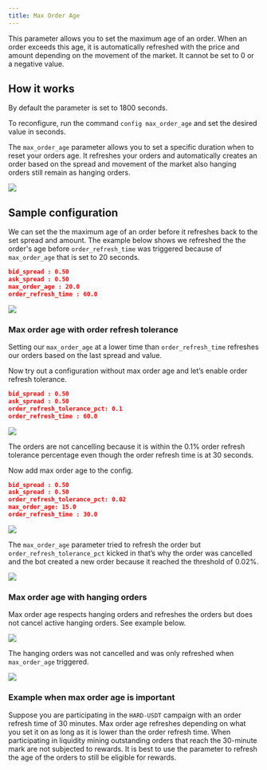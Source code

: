 ```yaml
---
title: Max Order Age
---
```


This parameter allows you to set the maximum age of an order. When an order exceeds this age, it is automatically refreshed with the price and amount depending on the movement of the market. It cannot be set to 0 or a negative value.

## How it works

By default the parameter is set to 1800 seconds.

To reconfigure, run the command `config max_order_age` and set the desired value in seconds.

The `max_order_age` parameter allows you to set a specific duration when to reset your orders age. It refreshes your orders and automatically creates an order based on the spread and movement of the market also hanging orders still remain as hanging orders.

![](img/config.gif)

## Sample configuration

We can set the the maximum age of an order before it refreshes back to the set spread and amount. The example below shows we refreshed the the order's age before `order_refresh_time` was triggered because of `max_order_age` that is set to 20 seconds.

```json
bid_spread : 0.50
ask_spread : 0.50
max_order_age : 20.0
order_refresh_time : 60.0
```

![](img/Max-order-age.png)

### Max order age with order refresh tolerance

Setting our `max_order_age` at a lower time than `order_refresh_time` refreshes our orders based on the last spread and value.

Now try out a configuration without max order age and let’s enable order refresh tolerance.

```json
bid_spread : 0.50
ask_spread : 0.50
order_refresh_tolerance_pct: 0.1
order_refresh_time : 60.0
```

![](img/Order-refresh-tolerance.png)

The orders are not cancelling because it is within the 0.1% order refresh tolerance percentage even though the order refresh time is at 30 seconds.

Now add max order age to the config.

```json
bid_spread : 0.50
ask_spread : 0.50
order_refresh_tolerance_pct: 0.02
max_order_age: 15.0
order_refresh_time : 30.0
```

![](img/Different-config.png)

The `max_order_age` parameter tried to refresh the order but `order_refresh_tolerance_pct` kicked in that’s why the order was cancelled and the bot created a new order because it reached the threshold of 0.02%.

![](img/Different-config2.png)

### Max order age with hanging orders

Max order age respects hanging orders and refreshes the orders but does not cancel active hanging orders. See example below.

![](img/Max-order-hanging.png)

The hanging orders was not cancelled and was only refreshed when `max_order_age` triggered.

![](img/Max-hanging.png)

### Example when max order age is important

Suppose you are participating in the `HARD-USDT` campaign with an order refresh time of 30 minutes. Max order age refreshes depending on what you set it on as long as it is lower than the order refresh time. When participating in liquidity mining outstanding orders that reach the 30-minute mark are not subjected to rewards. It is best to use the parameter to refresh the age of the orders to still be eligible for rewards.
